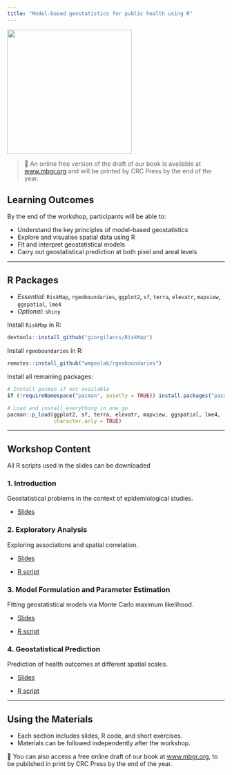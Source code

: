 ```yaml
---
title: "Model-based geostatistics for public health using R"
---
```


![](MBG/R%20scripts/RSS-2025-website-banner.jpg){height="3in"}

> 📖 An online free version of the draft of our book is available at
[www.mbgr.org](https://www.mbgr.org) and will be printed by CRC Press 
by the end of the year.

## Learning Outcomes

By the end of the workshop, participants will be able to:

-   Understand the key principles of model-based geostatistics\
-   Explore and visualise spatial data using R\
-   Fit and interpret geostatistical models\
-   Carry out geostatistical prediction at both pixel and areal levels

------------------------------------------------------------------------

## R Packages

-   *Essential*: `RiskMap`, `rgeoboundaries`, `ggplot2`, `sf`, `terra`, `elevatr`, `mapview`, `ggspatial`, `lme4`\
-   *Optional*: `shiny`

Install `RiskMap` in R:

``` r
devtools::install_github("giorgilancs/RiskMap")
```

Install `rgeoboundaries` in R:

``` r
remotes::install_github("wmgeolab/rgeoboundaries")
```

Install all remaining packages:

``` r
# Install pacman if not available
if (!requireNamespace("pacman", quietly = TRUE)) install.packages("pacman")

# Load and install everything in one go
pacman::p_load(ggplot2, sf, terra, elevatr, mapview, ggspatial, lme4,
               character.only = TRUE)
```

------------------------------------------------------------------------

## Workshop Content

All R scripts used in the slides can be downloaded

### 1. Introduction

Geostatistical problems in the context of epidemiological studies.

-   [Slides](MBG/introduction_rss2025.qmd)

### 2. Exploratory Analysis

Exploring associations and spatial correlation.

-   [Slides](MBG/exp_analysis_rss2025.qmd)

-   [R script](MBG/R%20scripts/RSS2025/explore_associations_rss2025.R)

### 3. Model Formulation and Parameter Estimation

Fitting geostatistical models via Monte Carlo maximum likelihood.

-   [Slides](MBG/estimation_rss2025.qmd)

-   [R script](MBG/R%20scripts/RSS2025/parameter_estimation_rss2025.R)

### 4. Geostatistical Prediction

Prediction of health outcomes at different spatial scales.

-   [Slides](MBG/geostat_pred_rss2025.qmd)

-   [R script](MBG/R%20scripts/RSS2025/geo_prediction_rss2025.R)

------------------------------------------------------------------------

## Using the Materials

-   Each section includes slides, R code, and short exercises.\
-   Materials can be followed independently after the workshop.

📖 You can also access a free online draft of our book at [www.mbgr.org](https://www.mbgr.org), to be published in print by CRC Press by the end of the year.

